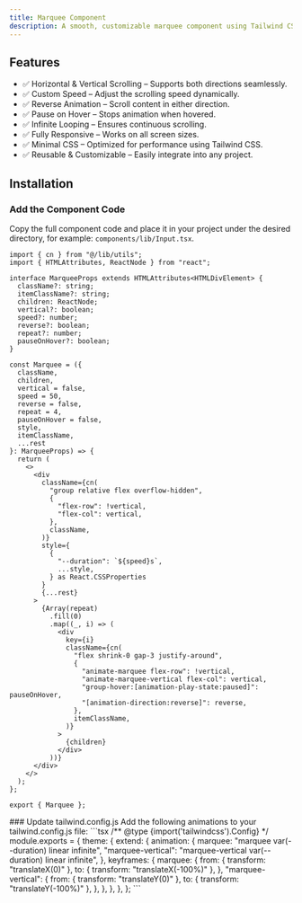 ```yaml
---
title: Marquee Component
description: A smooth, customizable marquee component using Tailwind CSS. Supports vertical & horizontal scrolling, speed control, reverse, and pause-on-hover
---
```


## **Features**

- ✅ Horizontal & Vertical Scrolling – Supports both directions seamlessly.
- ✅ Custom Speed – Adjust the scrolling speed dynamically.
- ✅ Reverse Animation – Scroll content in either direction.
- ✅ Pause on Hover – Stops animation when hovered.
- ✅ Infinite Looping – Ensures continuous scrolling.
- ✅ Fully Responsive – Works on all screen sizes.
- ✅ Minimal CSS – Optimized for performance using Tailwind CSS.
- ✅ Reusable & Customizable – Easily integrate into any project.

<ComponentViewer
  directory="demos/marquee"
  component="marquee-main"
  componentName="MarqueeDemo"
  isComponent={true}
  hasTitle={false}
/>


## Installation


<Steps>

<Step>

### Add the Component Code

Copy the full component code and place it in your project under the desired directory, for example: `components/lib/Input.tsx`.

```tsx
import { cn } from "@/lib/utils";
import { HTMLAttributes, ReactNode } from "react";

interface MarqueeProps extends HTMLAttributes<HTMLDivElement> {
  className?: string;
  itemClassName?: string;
  children: ReactNode;
  vertical?: boolean;
  speed?: number;
  reverse?: boolean;
  repeat?: number;
  pauseOnHover?: boolean;
}

const Marquee = ({
  className,
  children,
  vertical = false,
  speed = 50,
  reverse = false,
  repeat = 4,
  pauseOnHover = false,
  style,
  itemClassName,
  ...rest
}: MarqueeProps) => {
  return (
    <>
      <div
        className={cn(
          "group relative flex overflow-hidden",
          {
            "flex-row": !vertical,
            "flex-col": vertical,
          },
          className,
        )}
        style={
          {
            "--duration": `${speed}s`,
            ...style,
          } as React.CSSProperties
        }
        {...rest}
      >
        {Array(repeat)
          .fill(0)
          .map((_, i) => (
            <div
              key={i}
              className={cn(
                "flex shrink-0 gap-3 justify-around",
                {
                  "animate-marquee flex-row": !vertical,
                  "animate-marquee-vertical flex-col": vertical,
                  "group-hover:[animation-play-state:paused]": pauseOnHover,
                  "[animation-direction:reverse]": reverse,
                },
                itemClassName,
              )}
            >
              {children}
            </div>
          ))}
      </div>
    </>
  );
};

export { Marquee };
```
</Step>
<Step>
### Update tailwind.config.js
Add the following animations to your tailwind.config.js file:
```tsx
/** @type {import('tailwindcss').Config} */
module.exports = {
  theme: {
    extend: {
      animation: {
        marquee: "marquee var(--duration) linear infinite",
        "marquee-vertical": "marquee-vertical var(--duration) linear infinite",
      },
      keyframes: {
        marquee: {
          from: { transform: "translateX(0)" },
          to: { transform: "translateX(-100%)" },
        },
        "marquee-vertical": {
          from: { transform: "translateY(0)" },
          to: { transform: "translateY(-100%)" },
        },
      },
    },
  },
};
```
</Step>

</Steps>

